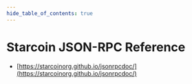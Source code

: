 ```yaml
---
hide_table_of_contents: true
---
```


# Starcoin JSON-RPC Reference

* [https://starcoinorg.github.io/jsonrpcdoc/](https://starcoinorg.github.io/jsonrpcdoc/)
